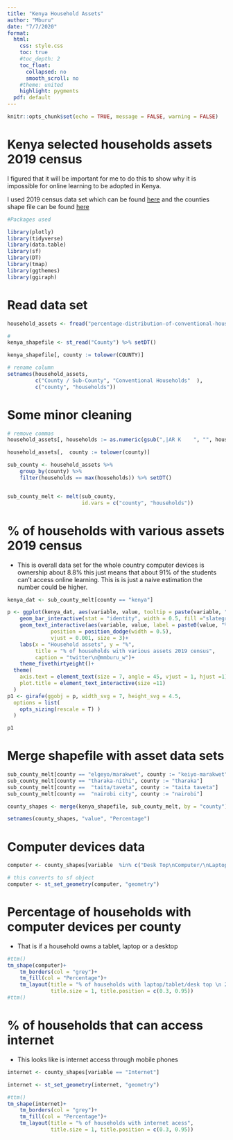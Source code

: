 ```yaml
---
title: "Kenya Household Assets"
author: "Mburu"
date: "7/7/2020"
format: 
  html:
    css: style.css
    toc: true
    #toc_depth: 2
    toc_float:
      collapsed: no
      smooth_scroll: no
    #theme: united
    highlight: pygments
  pdf: default
---
```


```r
knitr::opts_chunk$set(echo = TRUE, message = FALSE, warning = FALSE)
```

# Kenya selected households assets 2019 census

I figured that it will be important for me to do this to show why it is impossible for online learning to be adopted in Kenya.

I used 2019 census data set which can be found [here](https://open.africa/dataset/2019-kenya-population-and-housing-census/resource/95eb7a07-71dd-48be-8c82-dd321ab329f1) and the counties shape file can be found [here](https://africaopendata.org/dataset/kenya-counties-shapefile)

```r
#Packages used

library(plotly)
library(tidyverse)
library(data.table)
library(sf)
library(DT)
library(tmap)
library(ggthemes)
library(ggiraph)

```

# Read data set

```r
household_assets <- fread("percentage-distribution-of-conventional-households-by-ownership-of-selected-household-assets-201.csv")

#
kenya_shapefile <- st_read("County") %>% setDT()

kenya_shapefile[, county := tolower(COUNTY)]

# rename column
setnames(household_assets, 
         c("County / Sub-County", "Conventional Households"  ), 
         c("county", "households"))
```

# Some minor cleaning

```r

# remove commas 
household_assets[, households := as.numeric(gsub(",|AR K    ", "", households))]

household_assets[,  county := tolower(county)]

sub_county <- household_assets %>% 
    group_by(county) %>%
    filter(households == max(households)) %>% setDT()


sub_county_melt <- melt(sub_county, 
                        id.vars = c("county", "households"))


```

# % of households with various assets 2019 census

-   This is overall data set for the whole country computer devices is ownership about 8.8% this just means that about 91% of the students can't access online learning. This is is just a naive estimation the number could be higher.

```r
kenya_dat <- sub_county_melt[county == "kenya"]

p <- ggplot(kenya_dat, aes(variable, value, tooltip = paste(variable, " : ", value))) +
    geom_bar_interactive(stat = "identity", width = 0.5, fill ="slategray2"  ) +
    geom_text_interactive(aes(variable, value, label = paste0(value, "%")),
              position = position_dodge(width = 0.5),
              vjust = 0.001, size = 3)+
    labs(x = "Household assets", y = "%",
         title = "% of households with various assets 2019 census",
         caption = "twitter\n@mmburu_w")+
    theme_fivethirtyeight()+
  theme(
    axis.text = element_text(size = 7, angle = 45, vjust = 1, hjust =1),
    plot.title = element_text_interactive(size =11)
  )
p1 <- girafe(ggobj = p, width_svg = 7, height_svg = 4.5, 
  options = list(
    opts_sizing(rescale = T) )
  )

p1


```

# Merge shapefile with asset data sets

```r
 
sub_county_melt[county == "elgeyo/marakwet", county := "keiyo-marakwet"]
sub_county_melt[county == "tharaka-nithi", county := "tharaka"]
sub_county_melt[county ==  "taita/taveta", county := "taita taveta"]
sub_county_melt[county ==  "nairobi city", county := "nairobi"]

county_shapes <- merge(kenya_shapefile, sub_county_melt, by = "county") 

setnames(county_shapes, "value", "Percentage")
```

# Computer devices data

```r

computer <- county_shapes[variable  %in% c("Desk Top\nComputer/\nLaptop/ Tablet")]

# this converts to sf object
computer <- st_set_geometry(computer, "geometry")
```

# Percentage of households with computer devices per county

-   That is if a household owns a tablet, laptop or a desktop

```r
#ttm()
tm_shape(computer)+
    tm_borders(col = "grey")+
    tm_fill(col = "Percentage")+
    tm_layout(title = "% of households with laptop/tablet/desk top \n 2019 census",
              title.size = 1, title.position = c(0.3, 0.95))
#ttm()
```

# % of households that can access internet

-   This looks like is internet access through mobile phones

```r
internet <- county_shapes[variable == "Internet"]

internet <- st_set_geometry(internet, "geometry")

#ttm()
tm_shape(internet)+
    tm_borders(col = "grey")+
    tm_fill(col = "Percentage")+
    tm_layout(title = "% of households with internet acess",
              title.size = 1, title.position = c(0.3, 0.95))
```
